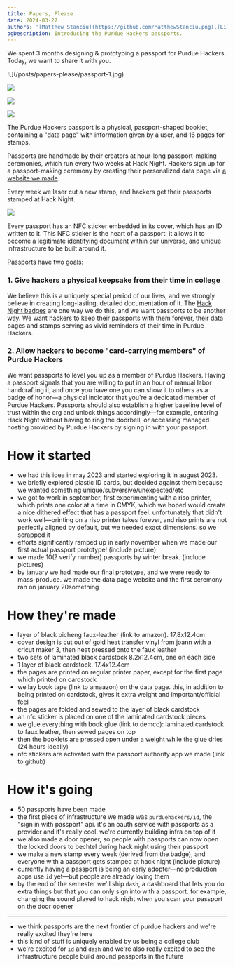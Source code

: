 ```yaml
---
title: Papers, Please
date: 2024-03-27
authors: '[Matthew Stanciu](https://github.com/MatthewStanciu.png),[Lilian Zhao](https://github.com/lilianzlettuce.png),[Jack Hogan](https://github.com/ImTheSquid.png),[Ayden Bridges](https://github.com/TheBlueTophat.png),[Hazel Roeder](https://github.com/fizzyapple12.png)'
ogDescription: Introducing the Purdue Hackers passports.
---
```



We spent 3 months designing & prototyping a passport for Purdue Hackers. Today, we want to share it with you.

<div className="grid grid-cols-2 gap-2">
![](/posts/papers-please/passport-1.jpg)

![](/posts/papers-please/passport-2.jpg)

![](/posts/papers-please/passport-3.jpg)

![](/posts/papers-please/passport-4.jpg)

</div>

The Purdue Hackers passport is a physical, passport-shaped booklet, containing a "data page" with information given by a user, and 16 pages for stamps.

<YouTubePlayer videoId="AngfUtdNcV8" />

Passports are handmade by their creators at hour-long passport-making ceremonies, which run every two weeks at Hack Night. Hackers sign up for a passport-making ceremony by creating their personalized data page via [a website we made](https://passports.purduehackers.com).

Every week we laser cut a new stamp, and hackers get their passports stamped at Hack Night.

![](/posts/papers-please/stamped-passport.jpeg)

Every passport has an NFC sticker embedded in its cover, which has an ID written to it. This NFC sticker is the heart of a passport: it allows it to become a legitimate identifying document within our universe, and unique infrastructure to be built around it.

Passports have two goals:

### 1. Give hackers a physical keepsake from their time in college

We believe this is a uniquely special period of our lives, and we strongly believe in creating long-lasting, detailed documentation of it. The [Hack Night badges](https://arc.net/l/quote/vnenuxsq) are one way we do this, and we want passports to be another way. We want hackers to keep their passports with them forever, their data pages and stamps serving as vivid reminders of their time in Purdue Hackers.

### 2. Allow hackers to become "card-carrying members" of Purdue Hackers

We want passports to level you up as a member of Purdue Hackers. Having a passport signals that you are willing to put in an hour of manual labor handcrafting it, and once you have one you can show it to others as a badge of honor—a physical indicator that you're a dedicated member of Purdue Hackers. Passports should also establish a higher baseline level of trust within the org and unlock things accordingly—for example, entering Hack Night without having to ring the doorbell, or accessing managed hosting provided by Purdue Hackers by signing in with your passport.

# How it started

- we had this idea in may 2023 and started exploring it in august 2023.
- we briefly explored plastic ID cards, but decided against them because we wanted something unique/subversive/unexpected/etc
- we got to work in september, first experimenting with a riso printer, which prints one color at a time in CMYK, which we hoped would create a nice dithered effect that has a passport feel. unfortunately that didn't work well—printing on a riso printer takes forever, and riso prints are not perfectly aligned by default, but we needed exact dimensions. so we scrapped it
- efforts significantly ramped up in early november when we made our first actual passport prototype! (include picture)
- we made 10(? verify number) passports by winter break. (include pictures)
- by january we had made our final prototype, and we were ready to mass-produce. we made the data page website and the first ceremony ran on january 20something

# How they're made

- layer of black picheng faux-leather (link to amazon). 17.8x12.4cm
- cover design is cut out of gold heat transfer vinyl from joann with a cricut maker 3, then heat pressed onto the faux leather
- two sets of laminated black cardstock 8.2x12.4cm, one on each side
- 1 layer of black cardstock, 17.4x12.4cm
- the pages are printed on regular printer paper, except for the first page which printed on cardstock
- we lay book tape (link to amaazon) on the data page. this, in addition to being printed on cardstock, gives it extra weight and important/official feel
- the pages are folded and sewed to the layer of black cardstock
- an nfc sticker is placed on one of the laminated cardstock pieces
- we glue everything with book glue (link to demco): laminated cardstock to faux leather, then sewed pages on top
- then the booklets are pressed open under a weight while the glue dries (24 hours ideally)
- nfc stickers are activated with the passport authority app we made (link to github)

# How it's going

- 50 passports have been made
- the first piece of infrastructure we made was `purduehackers/id`, the "sign in with passport" api. it's an oauth service with passports as a provider and it's really cool. we're currently building infra on top of it
- we also made a door opener, so people with passports can now open the locked doors to bechtel during hack night using their passport
- we make a new stamp every week (derived from the badge), and everyone with a passport gets stamped at hack night (include picture)
- currently having a passport is being an early adopter—no production apps use `id` yet—but people are already loving them
- by the end of the semester we'll ship `dash`, a dashboard that lets you do extra things but that you can only sign into with a passport. for example, changing the sound played to hack night when you scan your passport on the door opener

---

- we think passports are the next frontier of purdue hackers and we're really excited they're here
- this kind of stuff is uniquely enabled by us being a college club
- we're excited for `id` and `dash` and we're also really excited to see the infrastructure people build around passports in the future
